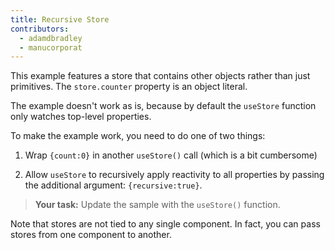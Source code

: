 ```yaml
---
title: Recursive Store
contributors:
  - adamdbradley
  - manucorporat
---
```


This example features a store that contains other objects rather than just primitives. The `store.counter` property is an object literal.

The example doesn't work as is, because by default the `useStore` function only watches top-level properties.

To make the example work, you need to do one of two things:

1. Wrap `{count:0}` in another `useStore()` call (which is a bit cumbersome)

1. Allow `useStore` to recursively apply reactivity to all properties by passing the additional argument: `{recursive:true}`.

> **Your task:** Update the sample with the `useStore()` function.

Note that stores are not tied to any single component. In fact, you can pass stores from one component to another.
